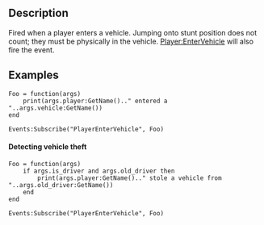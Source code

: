 {{Lua/Event|
  arguments = [[Lua/Server/Player|Player]] player, [[Lua/Server/Vehicle|Vehicle]] vehicle, boolean is_driver, [[Lua/Server/Player|Player]] old_driver
}}

==Description==

Fired when a player enters a vehicle. Jumping onto stunt position does not count; they must be physically in the vehicle. [[Lua/Server/Player/Functions/EnterVehicle|Player:EnterVehicle]] will also fire the event.

==Examples==

<syntaxhighlight>
Foo = function(args)
	print(args.player:GetName().." entered a "..args.vehicle:GetName())
end

Events:Subscribe("PlayerEnterVehicle", Foo)
</syntaxhighlight>

====Detecting vehicle theft====

<syntaxhighlight>
Foo = function(args)
	if args.is_driver and args.old_driver then
		print(args.player:GetName().." stole a vehicle from "..args.old_driver:GetName())
	end
end

Events:Subscribe("PlayerEnterVehicle", Foo)
</syntaxhighlight>
